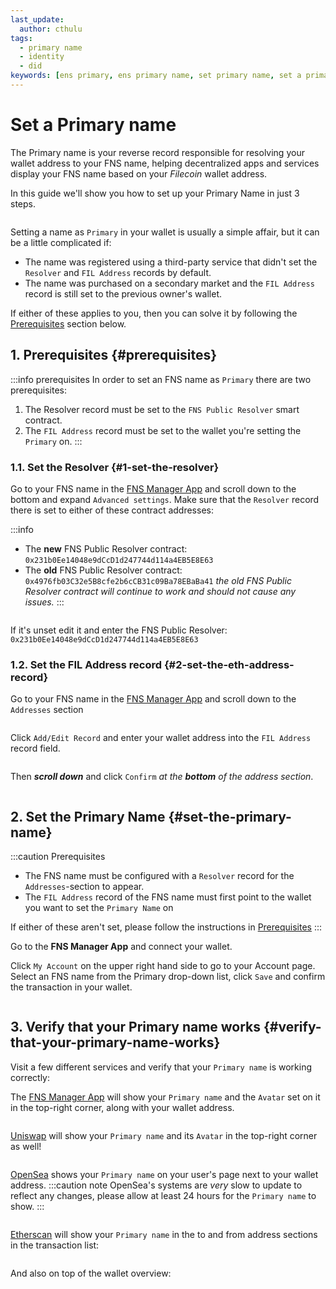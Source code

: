 ```yaml
---
last_update:
  author: cthulu
tags:
  - primary name
  - identity
  - did
keywords: [ens primary, ens primary name, set primary name, set a primary name, set a name on wallet, set wallet name, name my wallet, wallet naming]
---
```


# Set a Primary name

The Primary name is your reverse record responsible for resolving your wallet address to your FNS name, helping decentralized apps and services display your FNS name based on your *Filecoin* wallet address.

In this guide we'll show you how to set up your Primary Name in just 3 steps.

<BrowserWindow url="https://app.fildomains.com">
  <div style={{'background':'#f0f6fa'}}>
    <Image img="/img/howto/set-primary-name-verify-ensmanager.png"/>
  </div>
</BrowserWindow>

Setting a name as `Primary` in your wallet is usually a simple affair, but it can be a little complicated if:
 - The name was registered using a third-party service that didn't set the `Resolver` and `FIL Address` records by default.
 - The name was purchased on a secondary market and the `FIL Address` record is still set to the previous owner's wallet.

If either of these applies to you, then you can solve it by following the [Prerequisites](#prerequisites) section below.

## 1. Prerequisites {#prerequisites}
:::info prerequisites
In order to set an FNS name as `Primary` there are two prerequisites:
1. The Resolver record must be set to the `FNS Public Resolver` smart contract.
1. The `FIL Address` record must be set to the wallet you're setting the `Primary` on.
:::

### 1.1. Set the Resolver {#1-set-the-resolver}
Go to your FNS name in the [FNS Manager App](https://app.fildomains.com) and scroll down to the bottom and expand `Advanced settings`.
Make sure that the `Resolver` record there is set to either of these contract addresses:

:::info
 - The **new** FNS Public Resolver contract: `0x231b0Ee14048e9dCcD1d247744d114a4EB5E8E63`
 - The **old** FNS Public Resolver contract: `0x4976fb03C32e5B8cfe2b6cCB31c09Ba78EBaBa41`
   _the old FNS Public Resolver contract will continue to work and should not cause any issues._
:::

<BrowserWindow url="https://app.fildomains.com">
  <div style={{'background':'#f0f6fa'}}>
    <Image img="/img/howto/set-primary-name-resolver-1.png"/>
  </div>
</BrowserWindow>

If it's unset edit it and enter the FNS Public Resolver: `0x231b0Ee14048e9dCcD1d247744d114a4EB5E8E63`

### 1.2. Set the FIL Address record {#2-set-the-eth-address-record}
Go to your FNS name in the [FNS Manager App](https://app.fildomains.com) and scroll down to the `Addresses` section

<BrowserWindow url="https://app.fildomains.com">
  <div style={{'background':'#f0f6fa'}}>
    <Image img="/img/howto/set-primary-name-ethaddress-1.png"/>
  </div>
</BrowserWindow>

Click `Add/Edit Record` and enter your wallet address into the `FIL Address` record field.

<BrowserWindow url="https://app.fildomains.com">
  <div style={{'background':'#f0f6fa'}}>
    <Image img="/img/howto/set-primary-name-ethaddress-2.png"/>
  </div>
</BrowserWindow>

Then **_scroll down_** and click `Confirm` _at the **bottom** of the address section_.

<BrowserWindow url="https://app.fildomains.com">
  <div style={{'background':'#f0f6fa'}}>
    <Image img="/img/howto/set-primary-name-ethaddress-3.png"/>
  </div>
</BrowserWindow>

## 2. Set the Primary Name {#set-the-primary-name}
:::caution Prerequisites
 - The FNS name must be configured with a `Resolver` record for the `Addresses`-section to appear.
 - The `FIL Address` record of the FNS name must first point to the wallet you want to set the `Primary Name` on

If either of these aren't set, please follow the instructions in [Prerequisites](#prerequisites)
:::

Go to the <Link to="https://app.fildomains.com"><b>FNS Manager App</b></Link> and connect your wallet.

Click `My Account` on the upper right hand side to go to your Account page. Select an FNS name from the Primary drop-down list, click `Save` and confirm the transaction in your wallet.
<BrowserWindow url="https://app.fildomains.com">
  <div style={{'background':'#f0f6fa'}}>
    <Image img="/img/howto/set-primary-name-1.png"/>
  </div>
</BrowserWindow>


## 3. Verify that your Primary name works {#verify-that-your-primary-name-works}

Visit a few different services and verify that your `Primary name` is working correctly:

<Tabs>
<TabItem value="FNS Manager" default>

The [FNS Manager App](https://app.fildomains.com) will show your `Primary name` and the `Avatar` set on it in the top-right corner, along with your wallet address.

<BrowserWindow url="https://app.fildomains.com">
  <div style={{'background':'#f0f6fa'}}>
    <Image img="/img/howto/set-primary-name-verify-ensmanager.png"/>
  </div>
</BrowserWindow>

</TabItem>
<TabItem value="Uniswap">

[Uniswap](https://app.uniswap.org) will show your `Primary name` and its `Avatar` in the top-right corner as well!

<BrowserWindow url="https://app.uniswap.org">
<Image img="/img/howto/v3-set-avatar-services-uniswap.png"/>
</BrowserWindow>
</TabItem>
<TabItem value="OpenSea">

[OpenSea](https://opensea.io) shows your `Primary name` on your user's page next to your wallet address.
:::caution note
OpenSea's systems are _very_ slow to update to reflect any changes, please allow at least 24 hours for the `Primary name` to show.
:::

<BrowserWindow url="https://opensea.io">
<Image img="/img/howto/set-primary-name-verify-opensea.png"/>
</BrowserWindow>
</TabItem>
<TabItem value="etherscan">

[Etherscan](https://etherscan.io) will show your `Primary name` in the to and from address sections in the transaction list:

<BrowserWindow url="https://etherscan.io">
<Image img="/img/howto/set-primary-name-verify-etherscan-1.png"/>
</BrowserWindow>

And also on top of the wallet overview:

<BrowserWindow url="https://etherscan.io">
<Image img="/img/howto/set-primary-name-verify-etherscan-2.png"/>
</BrowserWindow>

</TabItem>
</Tabs>

